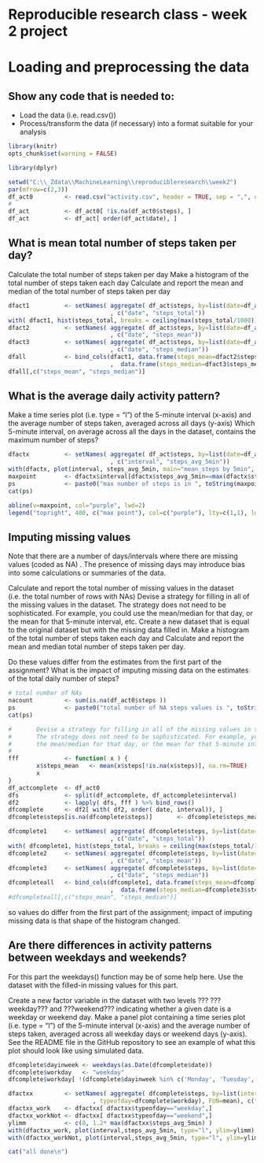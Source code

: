 Reproducible research class - week 2 project
============================================


# Loading and preprocessing the data

## Show any code that is needed to:

* Load the data (i.e. read.csv())
* Process/transform the data (if necessary) into a format suitable for your analysis

```{r  echo=TRUE, message=FALSE}
library(knitr)
opts_chunk$set(warning = FALSE)

library(dplyr)

setwd("C:\\_Zdata\\MachineLearning\\reproducibleresearch\\week2")
par(mfrow=c(2,3))
df_act0         <- read.csv("activity.csv", header = TRUE, sep = ",", quote = "\"")
#
df_act          <- df_act0[ !is.na(df_act0$steps), ]
df_act          <- df_act[ order(df_act$date), ]
```




## What is mean total number of steps taken per day?

Calculate the total number of steps taken per day
Make a histogram of the total number of steps taken each day
Calculate and report the mean and median of the total number of steps taken per day
```{r}
dfact1          <- setNames( aggregate( df_act$steps, by=list(date=df_act$date), FUN=sum)
                             , c("date", "steps_total"))
with( dfact1, hist(steps_total, breaks = ceiling(max(steps_total/1000)), freq=FALSE))
dfact2          <- setNames( aggregate( df_act$steps, by=list(date=df_act$date), FUN=mean)
                             , c("date", "steps_mean"))
dfact3          <- setNames( aggregate( df_act$steps, by=list(date=df_act$date), FUN=median)
                             , c("date", "steps_median"))
dfall           <- bind_cols(dfact1, data.frame(steps_mean=dfact2$steps_mean)
                             ,  data.frame(steps_median=dfact3$steps_median))
dfall[,c("steps_mean", "steps_median")]
```



## What is the average daily activity pattern?

Make a time series plot (i.e. type = "l") of the 5-minute interval (x-axis) and the 
average number of steps taken, averaged across all days (y-axis)
Which 5-minute interval, on average across all the days in the dataset, contains the maximum number of steps?
```{r}
dfactx          <- setNames( aggregate( df_act$steps, by=list(date=df_act$interval), FUN=mean)
                             , c("interval", "steps_avg_5min"))
with(dfactx, plot(interval, steps_avg_5min, main="mean_steps by 5min", type="l") )
maxpoint        <- dfactx$interval[dfactx$steps_avg_5min==max(dfactx$steps_avg_5min)] 
ps              <- paste0("max number of steps is in ", toString(maxpoint), "th interval")
cat(ps)

abline(v=maxpoint, col="purple", lwd=2)
legend("topright", 400, c("max point"), col=c("purple"), lty=c(1,1), lwd=c(2.5, 2.5))
```

## Imputing missing values

Note that there are a number of days/intervals where there are missing values (coded as NA)
. The presence of missing days may introduce bias into some calculations or summaries of the data.

Calculate and report the total number of missing values in the dataset (i.e. the total number of rows with NAs)
Devise a strategy for filling in all of the missing values in the dataset. The strategy does not need to 
be sophisticated. For example, you could use the mean/median for that day, or the mean for that 
5-minute interval, etc.
Create a new dataset that is equal to the original dataset but with the missing data filled in.
Make a histogram of the total number of steps taken each day and Calculate and report the mean 
and median total number of steps taken per day. 

Do these values differ from the estimates from the first part of the assignment? 
What is the impact of imputing missing data on the estimates of the total daily number of steps?

```{r}
# total number of NAs
nacount         <- sum(is.na(df_act0$steps ))
ps              <- paste0("total number of NA steps values is ", toString(nacount))
cat(ps)

#       Devise a strategy for filling in all of the missing values in the dataset. 
#       The strategy does not need to be sophisticated. For example, you could use 
#       the mean/median for that day, or the mean for that 5-minute interval, etc.
#
fff             <- function( x ) {
        x$steps_mean   <- mean(x$steps[!is.na(x$steps)], na.rm=TRUE)
        x
}
df_actcomplete  <- df_act0
dfs             <- split(df_actcomplete, df_actcomplete$interval) 
df2             <- lapply( dfs, fff ) %>% bind_rows() 
dfcomplete      <- df2[ with( df2, order( date, interval)), ]
dfcomplete$steps[is.na(dfcomplete$steps)]       <- dfcomplete$steps_mean 

dfcomplete1     <- setNames( aggregate( dfcomplete$steps, by=list(date=dfcomplete$date), FUN=sum)
                             , c("date", "steps_total"))
with( dfcomplete1, hist(steps_total, breaks = ceiling(max(steps_total/1000)), freq=FALSE) )
dfcomplete2     <- setNames( aggregate( dfcomplete$steps, by=list(date=dfcomplete$date), FUN=mean)
                             , c("date", "steps_mean"))
dfcomplete3     <- setNames( aggregate( dfcomplete$steps, by=list(date=dfcomplete$date), FUN=median)
                             , c("date", "steps_median"))
dfcompleteall   <- bind_cols(dfcomplete1, data.frame(steps_mean=dfcomplete2$steps_mean)
                             ,  data.frame(steps_median=dfcomplete3$steps_median))
#dfcompleteall[,c("steps_mean", "steps_median")]
```

so values do differ from the first part of the assignment;
impact of imputing missing data is that shape of the histogram changed.


## Are there differences in activity patterns between weekdays and weekends?

For this part the weekdays() function may be of some help here. Use the dataset with the filled-in 
missing values for this part.

Create a new factor variable in the dataset with two levels ??? ???weekday??? and ???weekend??? indicating 
whether a given date is a weekday or weekend day.
Make a panel plot containing a time series plot (i.e. type = "l") of the 5-minute interval (x-axis) 
and the average number of steps taken, averaged across all weekday days or weekend days (y-axis). 
See the README file in the GitHub repository to see an example of what this plot should look like 
using simulated data.

```{r}
dfcomplete$dayinweek <- weekdays(as.Date(dfcomplete$date))
dfcomplete$workday   <- "weekday"
dfcomplete$workday[ !(dfcomplete$dayinweek %in% c('Monday', 'Tuesday', 'Wednesday', 'Thursday', 'Friday')) ] <- "weekend"

dfactxx         <- setNames( aggregate( dfcomplete$steps, by=list(interval=dfcomplete$interval
                        , typeofday=dfcomplete$workday), FUN=mean), c("interval", "typeofday", "steps_avg_5min"))
dfactxx_work    <- dfactxx[ dfactxx$typeofday=="weekday",]
dfactxx_workNot <- dfactxx[ dfactxx$typeofday=="weekend",]
ylimm           <- c(0, 1.2* max(dfactxx$steps_avg_5min) )
with(dfactxx_work, plot(interval,steps_avg_5min, type="l", ylim=ylimm) )
with(dfactxx_workNot, plot(interval,steps_avg_5min, type="l", ylim=ylimm) )

cat("all done\n")
```


